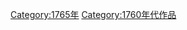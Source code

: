 {{Commons_category}}
{{Category_more|1765年|作品}}

[[Category:1765年|Category:1765年]]
[[Category:1760年代作品|Category:1760年代作品]]